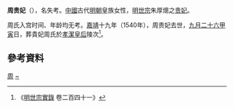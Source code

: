 {{東亞女性歷史人物
|名稱 =贵妃周氏
|身份 =明朝妃嫔
|位號=贵妃
|徽號=
|逝世年=1540年
|墳墓=北京金山
|夫=[[嘉靖帝|嘉靖帝]]
}}
'''周贵妃'''（{{bd|16世纪|？|1540年||catIdx=Z}}），名失考。[[中國|中國]]古代[[明朝|明朝]]皇族女性，[[明世宗|明世宗]]朱厚熜之[[贵妃|贵妃]]。

周氏入宫时间、年龄均无考。[[嘉靖|嘉靖]]十九年（1540年），周贵妃去世，[[九月廿六|九月二十六]][[甲寅|甲寅]]日，葬貴妃周氏於[[孝潔肅皇后|孝潔皇后]]陵次<ref>《[[明實錄|明世宗實錄]] 卷二百四十一》</ref>。

== 參考資料 ==
{{reflist}}

[[Category:明世宗妃|周]]
[[Category:周姓|~]]
